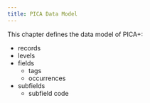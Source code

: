 ```yaml
---
title: PICA Data Model
---
```


This chapter defines the data model of PICA+:

- records
- levels
- fields
  - tags
  - occurrences
- subfields
  - subfield code
